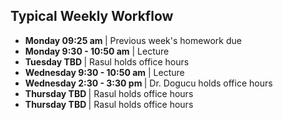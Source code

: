 ## Typical Weekly Workflow

```{=html}


<!--timeline from https://bootsnipp.com/snippets/xrKXW-->

<div class="container mt-5 mb-5">
  <div class="row">
    <div class="col-md-6 offset-md-3">
    	<ul class="timeline">
    		<li> <b>Monday 09:25 am </b> | Previous week's homework due </li>
    		<li> <b>Monday 9:30 - 10:50 am</b> | Lecture </li>
    		<li> <b>Tuesday TBD </b> | Rasul holds office hours </li>
    		<li> <b>Wednesday 9:30 - 10:50 am</b> | Lecture </li>
    		<li> <b>Wednesday 2:30 - 3:30 pm </b> | Dr. Dogucu holds office hours </li>
      <li> <b>Thursday TBD </b> | Rasul holds office hours </li>

      <li> <b>Thursday TBD </b> | Rasul holds office hours </li>

    		
    	</ul>
    </div>
  </div>
</div>

```